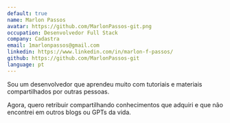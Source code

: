 ```yaml
---
default: true
name: Marlon Passos
avatar: https://github.com/MarlonPassos-git.png
occupation: Desenvolvedor Full Stack
company: Cadastra
email: 1marlonpassos@gmail.com 
linkedin: https://www.linkedin.com/in/marlon-f-passos/
github: https://github.com/MarlonPassos-git
language: pt
---
```


Sou um desenvolvedor que aprendeu muito com tutoriais e materiais compartilhados por outras pessoas. 

Agora, quero retribuir compartilhando conhecimentos que adquiri e que não encontrei em outros blogs ou GPTs da vida.